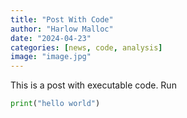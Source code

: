 ```yaml
---
title: "Post With Code"
author: "Harlow Malloc"
date: "2024-04-23"
categories: [news, code, analysis]
image: "image.jpg"
---
```


This is a post with executable code.
Run

```python
print("hello world")
```